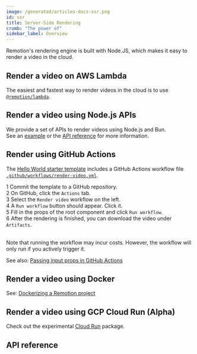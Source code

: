 ```yaml
---
image: /generated/articles-docs-ssr.png
id: ssr
title: Server-Side Rendering
crumb: "The power of"
sidebar_label: Overview
---
```



Remotion's rendering engine is built with Node.JS, which makes it easy to render a video in the cloud.

## Render a video on AWS Lambda

The easiest and fastest way to render videos in the cloud is to use [`@remotion/lambda`](/docs/lambda).

## Render a video using Node.js APIs

We provide a set of APIs to render videos using Node.js and Bun.  
See an [example](/docs/ssr-node) or the [API reference](/docs/renderer) for more information.

## Render using GitHub Actions

The [Hello World starter template](https://github.com/remotion-dev/template-helloworld) includes a GitHub Actions workflow file [`.github/workflows/render-video.yml`](https://github.com/remotion-dev/template-helloworld/blob/main/.github/workflows/render-video.yml).

<Step>1</Step> Commit the template to a GitHub repository.<br/>
<Step>2</Step> On GitHub, click the <code>Actions</code> tab.<br/>
<Step>3</Step> Select the <code>Render video</code> workflow on the left.<br/>
<Step>4</Step> A <code>Run workflow</code> button should appear. Click it.<br/>
<Step>5</Step> Fill in the props of the root component and click <code>Run workflow</code>. <br/>
<Step>6</Step> After the rendering is finished, you can download the video under <code>Artifacts</code>.<br/><br/>

Note that running the workflow may incur costs. However, the workflow will only run if you actively trigger it.

See also: [Passing input props in GitHub Actions](/docs/parameterized-rendering#passing-input-props-in-github-actions)

## Render a video using Docker

See: [Dockerizing a Remotion project](/docs/docker)

## Render a video using GCP Cloud Run (Alpha)

Check out the experimental [Cloud Run](/docs/cloudrun-alpha) package.

## API reference

<TableOfContents />
